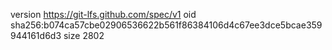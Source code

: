 version https://git-lfs.github.com/spec/v1
oid sha256:b074ca57cbe02906536622b561f86384106d4c67ee3dce5bcae359944161d6d3
size 2802
